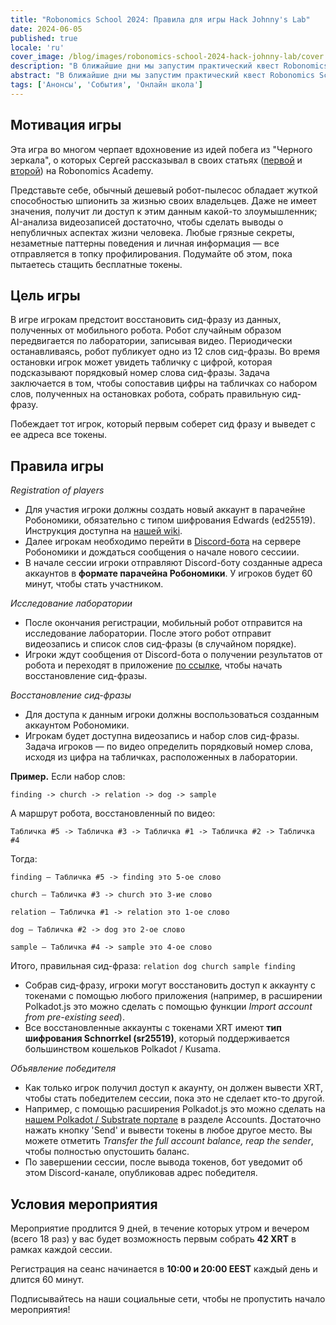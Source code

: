 ```yaml
---
title: "Robonomics School 2024: Правила для игры Hack Johnny's Lab"
date: 2024-06-05
published: true
locale: 'ru'
cover_image: /blog/images/robonomics-school-2024-hack-johnny-lab/cover.jpeg
description: "В ближайшие дни мы запустим практический квест Robonomics School 2024, в ходе которого вы сможете почувствовать себя настоящим нарушителем конфиденциальности и даже 'похитить' токены. Стало интересно? Ознакомьтесь с правилами игры 'Взломай лабораторию Джонни'!"
abstract: "В ближайшие дни мы запустим практический квест Robonomics School 2024, в ходе которого вы сможете почувствовать себя настоящим нарушителем конфиденциальности и даже 'похитить' токены. Стало интересно? Ознакомьтесь с правилами игры 'Взломай лабораторию Джонни'!"
tags: ['Анонсы', 'События', 'Онлайн школа']
---
```


## Мотивация игры

Эта игра во многом черпает вдохновение из идей побега из "Черного зеркала", о которых Сергей рассказывал в своих статьях ([первой](https://robonomics.academy/en/learn/escape-from-black-mirror/overview/) и [второй](https://robonomics.academy/en/learn/school-2024-iot-vs-ai/overview/)) на Robonomics Academy.

Представьте себе, обычный дешевый робот-пылесос обладает жуткой способностью шпионить за жизнью своих владельцев. Даже не имеет значения, получит ли доступ к этим данным какой-то злоумышленник; AI-анализа видеозаписей достаточно, чтобы сделать выводы о непубличных аспектах жизни человека. Любые грязные секреты, незаметные паттерны поведения и личная информация — все отправляется в топку профилирования. Подумайте об этом, пока пытаетесь стащить бесплатные токены.

## Цель игры

В игре игрокам предстоит восстановить сид-фразу из данных, полученных от мобильного робота. Робот случайным образом передвигается по лаборатории, записывая видео. Периодически останавливаясь, робот публикует одно из 12 слов сид-фразы. Во время остановки игрок может увидеть табличку с цифрой, которая подсказывают порядковый номер слова сид-фразы. Задача заключается в том, чтобы сопоставив цифры на табличках со набором слов, полученных на остановках робота, собрать правильную сид-фразу. 

Побеждает тот игрок, который первым соберет сид фразу и выведет с ее адреса все токены.  

## Правила игры

*Registration of players*

- Для участия игроки должны создать новый аккаунт в парачейне Робономики, обязательно с типом шифрования Edwards (ed25519). Инструкция доступна на [нашей wiki](https://wiki.robonomics.network/docs/create-account-in-dapp/).
- Далее игрокам необходимо перейти в [Discord-бота](https://discordapp.com/channels/803947358492557312/1245395009964871772) на сервере Робономики и дождаться сообщения о начале нового сессиии.
- В начале сессии игроки отправляют Discord-боту созданные адреса аккаунтов в **формате парачейна Робономики**. У игроков будет 60 минут, чтобы стать участником.

*Исследование лаборатории*

- После окончания регистрации, мобильный робот отправится на исследование лаборатории. После этого робот отправит видеозапись и список слов сид-фразы (в случайном порядке).
- Игроки ждут сообщения от Discord-бота о получении результатов от робота и переходят в приложение [по ссылке](https://robonomics.academy/en/demoapps/johnnyb-lab/), чтобы начать восстановление сид-фразы.

*Восстановление сид-фразы*

- Для доступа к данным игроки должны воспользоваться созданным аккаунтом Робономики.
- Игрокам будет доступна видеозапись и набор слов сид-фразы. Задача игроков — по видео определить порядковый номер слова, исходя из цифра на табличках, расположенных в лаборатории. 

<TextCard alignContent="left">

**Пример.** Если набор слов: 

`finding -> church -> relation -> dog -> sample`

А маршрут робота, восстановленный по видео:

`Табличка #5 -> Табличка #3 -> Табличка #1 -> Табличка #2 -> Табличка #4`

Тогда:

`finding — Табличка #5 -> finding это 5-ое слово`

`church — Табличка #3 -> church это 3-ие слово`

`relation — Табличка #1 -> relation это 1-ое слово`

`dog — Табличка #2 -> dog это 2-ое слово`

`sample — Табличка #4 -> sample это 4-ое слово`

Итого, правильная сид-фраза:  `relation dog church sample finding`

</TextCard>


- Собрав сид-фразу, игроки могут восстановить доступ к аккаунту с токенами с помощью любого приложения (например, в расширении Polkadot.js это можно сделать с помощью функции *Import account from pre-existing seed*).
- Все восстановленные аккаунты с токенами XRT имеют **тип шифрования Schnorrkel (sr25519)**, который поддерживается большинством кошельков Polkadot / Kusama.

*Объявление победителя*

- Как только игрок получил доступ к акаунту, он должен вывести XRT, чтобы стать победителем сессии, пока это не сделает кто-то другой.
- Например, с помощью расширения Polkadot.js это можно сделать на [нашем Polkadot / Substrate портале](https://polkadot.js.org/apps/?rpc=wss%3A%2F%2Fkusama.rpc.robonomics.network%2F#/accounts) в разделе Accounts. Достаточно нажать кнопку 'Send' и вывести токены в любое другое место. Вы можете отметить *Transfer the full account balance, reap the sender*, чтобы полностью опустошить баланс.
- По завершении сессии, после вывода токенов, бот уведомит об этом Discord-канале, опубликовав адрес победителя.

## Условия мероприятия

Мероприятие продлится 9 дней, в течение которых утром и вечером (всего 18 раз) у вас будет возможность первым собрать **42 XRT** в рамках каждой сессии.

Регистрация на сеанс начинается в **10:00 и 20:00 EEST** каждый день и длится 60 минут.

Подписывайтесь на наши социальные сети, чтобы не пропустить начало мероприятия!